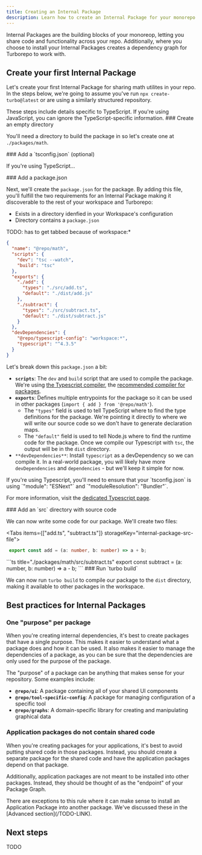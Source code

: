 ```yaml
---
title: Creating an Internal Package
description: Learn how to create an Internal Package for your monorepo.
---
```



Internal Packages are the building blocks of your monoreop, letting you share code and functionality across your repo. Additionally, where you choose to install your Internal Packages creates a dependency graph for Turborepo to work with.

## Create your first Internal Package

Let's create your first Internal Package for sharing math utilites in your repo. In the steps below, we're going to assume you've run `npx create-turbo@latest` or are using a similarly structured repository.

<Callout type="good-to-know">
These steps include details specific to TypeScript. If you're using JavaScript, you can ignore the TypeScript-specific information.
</Callout>

<Steps>
<Step>
### Create an empty directory

You'll need a directory to build the package in so let's create one at `./packages/math`.

</Step>
<Step>
  ### Add a `tsconfig.json` (optional)

If you're using TypeScript...

</Step>
<Step>
### Add a package.json

Next, we'll create the `package.json` for the package. By adding this file, you'll fulfill the two requirements for an Internal Package making it discoverable to the rest of your workspace and Turborepo:

- Exists in a directory idenfied in your Workspace's configuration
- Directory contains a `package.json`

TODO: has to get tabbed because of workspace:\*

```json title="./packages/math/package.json"
{
  "name": "@repo/math",
  "scripts": {
    "dev": "tsc --watch",
    "build": "tsc"
  },
  "exports": {
    "./add": {
      "types": "./src/add.ts",
      "default": "./dist/add.js"
    },
    "./subtract": {
      "types": "./src/subtract.ts",
      "default": "./dist/subtract.js"
    }
  },
  "devDependencies": {
    "@repo/typescript-config": "workspace:*",
    "typescript": "^4.3.5"
  }
}
```

Let's break down this `package.json` a bit:

- **`scripts`**: The `dev` and `build` script that are used to compile the package. We're using [the Typescript compiler](https://www.typescriptlang.org/docs/handbook/compiler-options.html), the [recommended compiler for packages](/TODO-LINK).
- **`exports`**: Defines multiple entrypoints for the package so it can be used in other packages (`import { add } from '@repo/math'`).
  - The `"types"` field is used to tell TypeScript where to find the type definitions for the package. We're pointing it directly to where we will write our source code so we don't have to generate declaration maps.
  - The `"default"` field is used to tell Node.js where to find the runtime code for the package. Once we compile our Typescript with `tsc`, the output will be in the `dist` directory.
- `**devDependencies**`: Install `typescript` as a devDependency so we can compile it. In a real-world package, you will likely have more `devDependencies` and `dependencies` - but we'll keep it simple for now.

<Callout>
If you're using Typescript, you'll need to ensure that your `tsconfig.json` is using `"module": "ESNext"` and `"moduleResolution": "Bundler"`.

For more information, visit the [dedicated Typescript page](/TODO-LINK).

</Callout>
</Step>
<Step>
### Add an `src` directory with source code

We can now write some code for our package. We'll create two files:

<Tabs items={["add.ts", "subtract.ts"]} storageKey="internal-package-src-file">
<Tab value="add.ts">
```ts title="./packages/math/src/add.ts"
 export const add = (a: number, b: number) => a + b;
```
</Tab>
<Tab value="subtract.ts">
```ts title="./packages/math/src/subtract.ts"
 export const subtract = (a: number, b: number) => a - b;
```
</Tab>
</Tabs>

</Step>
<Step>
### Run `turbo build`

We can now run `turbo build` to compile our package to the `dist` directory, making it available to other packages in the workspace.

</Step>
</Steps>

## Best practices for Internal Packages

### One "purpose" per package

When you're creating internal dependencies, it's best to create packages that have a single purpose. This makes it easier to understand what a package does and how it can be used. It also makes it easier to manage the dependencies of a package, as you can be sure that the dependencies are only used for the purpose of the package.

The "purpose" of a package can be anything that makes sense for your repository. Some examples include:

- **`@repo/ui`**: A package containing all of your shared UI components
- **`@repo/tool-specific-config`**: A package for managing configuration of a specific tool
- **`@repo/graphs`**: A domain-specific library for creating and manipulating graphical data

### Application packages do not contain shared code

When you're creating packages for your applications, it's best to avoid putting shared code in those packages. Instead, you should create a separate package for the shared code and have the application packages depend on that package.

Additionally, application packages are not meant to be installed into other packages. Instead, they should be thought of as the "endpoint" of your Package Graph.

<Callout type="info">
There are exceptions to this rule where it can make sense to install an Application Package into another package. We've discussed these in the [Advanced section](/TODO-LINK).
</Callout>

## Next steps

TODO
